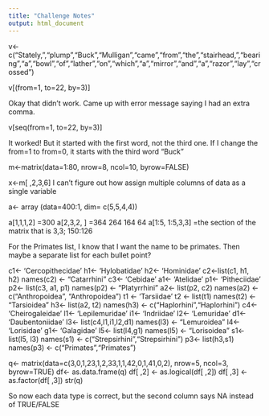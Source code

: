 ```yaml
---
title: "Challenge Notes"
output: html_document
---
```


v<- c("Stately,","plump","Buck","Mulligan","came","from","the","stairhead,","bearing","a","bowl","of","lather","on","which","a","mirror","and","a","razor","lay","crossed")

v[(from=1, to=22, by=3)]

Okay that didn't work. Came up with error message saying I had an extra comma. 

v[seq(from=1, to=22, by=3)]

It worked! But it started with the first word, not the third one. If I change the from=1 to from=0, it starts with the third word "Buck"

m<-matrix(data=1:80, nrow=8, ncol=10, byrow=FALSE)

x<-m[ ,2,3,6]
I can't figure out how assign multiple columns of data as a single variable

a<- array (data=400:1, dim= c(5,5,4,4))

a[1,1,1,2]
 =300
a[2,3,2, ]
 =364 264 164 64
a[1:5, 1:5,3,3]
 =the section of the matrix that is 3,3; 150:126
 
 For the Primates list, I know that I want the name to be primates. Then maybe a separate list for each bullet point? 
 
 c1<- 'Cercopithecidae'
 h1<- 'Hylobatidae'
 h2<- 'Hominidae'
 c2<-list(c1, h1, h2)
 names(c2) <- "Catarrhini"
 c3<- 'Cebidae'
 a1<- 'Atelidae'
 p1<- 'Pitheciidae'
 p2<- list(c3, a1, p1)
 names(p2) <- "Platyrrhini"
 a2<- list(p2, c2)
 names(a2) <- c("Anthropoidea", "Anthropoidea")
 t1 <- 'Tarsiidae'
 t2 <- list(t1)
 names(t2) <- "Tarsioidea"
 h3<- list(a2, t2)
 names(h3) <- c("Haplorhini","Haplorhini")
 c4<- 'Cheirogaleidae'
 l1<- 'Lepilemuridae'
 i1<- 'Indriidae'
 l2<- 'Lemuridae'
 d1<- 'Daubentoniidae'
 l3<- list(c4,l1,i1,l2,d1)
 names(l3) <- "Lemuroidea"
 l4<- 'Lorisidae'
 g1<- 'Galagidae'
 l5<- list(l4,g1)
 names(l5) <- "Lorisoidea"
 s1<- list(l5, l3)
 names(s1) <- c("Strepsirhini","Strepsirhini")
 p3<- list(h3,s1)
 names(p3) <- c("Primates","Primates")
 
 q<- matrix(data=c(3,0,1,23,1,2,33,1,1,42,0,1,41,0,2), nrow=5, ncol=3, byrow=TRUE)
df<- as.data.frame(q)
df[ ,2] <- as.logical(df[ ,2])
df[ ,3] <- as.factor(df[ ,3])
 str(q)
 
So now each data type is correct, but the second column says NA instead of TRUE/FALSE
 
 